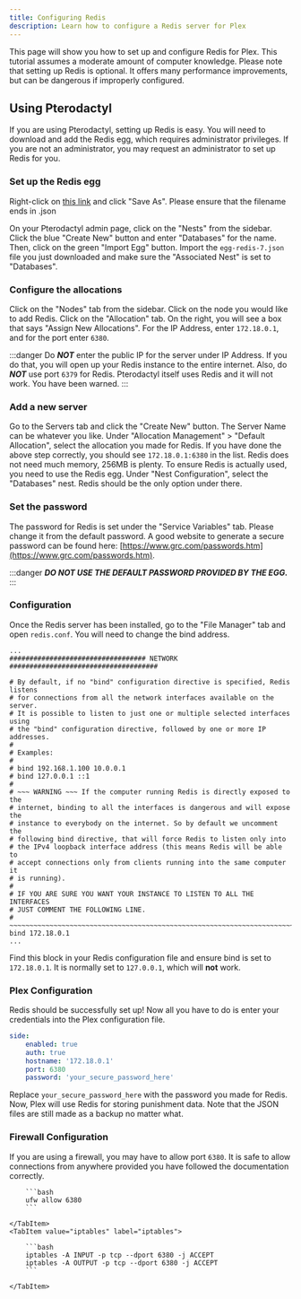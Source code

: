 ```yaml
---
title: Configuring Redis
description: Learn how to configure a Redis server for Plex
---
```


This page will show you how to set up and configure Redis for Plex. This tutorial assumes a moderate amount of computer knowledge. Please note that setting up Redis is optional. It offers many performance improvements, but can be dangerous if improperly configured.

## Using Pterodactyl
If you are using Pterodactyl, setting up Redis is easy. You will need to download and add the Redis egg, which requires administrator privileges. If you are not an administrator, you may request an administrator to set up Redis for you.

### Set up the Redis egg
Right-click on [this link](/egg-redis-7.json) and click "Save As". Please ensure that the filename ends in .json

On your Pterodactyl admin page, click on the "Nests" from the sidebar. Click the blue "Create New" button and enter "Databases" for the name.
Then, click on the green "Import Egg" button. Import the `egg-redis-7.json` file you just downloaded and make sure the "Associated Nest" is set to "Databases".

### Configure the allocations
Click on the "Nodes" tab from the sidebar. Click on the node you would like to add Redis. Click on the "Allocation" tab. On the right, you will see a box that says "Assign New Allocations". For the IP Address, enter `172.18.0.1`, and for the port enter `6380`.

:::danger
Do ***NOT*** enter the public IP for the server under IP Address. If you do that, you will open up your Redis instance to the entire internet. Also, do ***NOT*** use port `6379` for Redis. Pterodactyl itself uses Redis and it will not work. You have been warned.
:::

### Add a new server
Go to the Servers tab and click the "Create New" button. The Server Name can be whatever you like. Under "Allocation Management" > "Default Allocation", select the allocation you made for Redis. If you have done the above step correctly, you should see `172.18.0.1:6380` in the list. Redis does not need much memory, 256MB is plenty.
To ensure Redis is actually used, you need to use the Redis egg. Under "Nest Configuration", select the "Databases" nest. Redis should be the only option under there.

### Set the password
The password for Redis is set under the "Service Variables" tab. Please change it from the default password. A good website to generate a secure password can be found here: [https://www.grc.com/passwords.htm](https://www.grc.com/passwords.htm).

:::danger
***DO NOT USE THE DEFAULT PASSWORD PROVIDED BY THE EGG.***
:::

### Configuration
Once the Redis server has been installed, go to the "File Manager" tab and open `redis.conf`. You will need to change the bind address.

```
...
################################## NETWORK #####################################

# By default, if no "bind" configuration directive is specified, Redis listens
# for connections from all the network interfaces available on the server.
# It is possible to listen to just one or multiple selected interfaces using
# the "bind" configuration directive, followed by one or more IP addresses.
#
# Examples:
#
# bind 192.168.1.100 10.0.0.1
# bind 127.0.0.1 ::1
#
# ~~~ WARNING ~~~ If the computer running Redis is directly exposed to the
# internet, binding to all the interfaces is dangerous and will expose the
# instance to everybody on the internet. So by default we uncomment the
# following bind directive, that will force Redis to listen only into
# the IPv4 loopback interface address (this means Redis will be able to
# accept connections only from clients running into the same computer it
# is running).
#
# IF YOU ARE SURE YOU WANT YOUR INSTANCE TO LISTEN TO ALL THE INTERFACES
# JUST COMMENT THE FOLLOWING LINE.
# ~~~~~~~~~~~~~~~~~~~~~~~~~~~~~~~~~~~~~~~~~~~~~~~~~~~~~~~~~~~~~~~~~~~~~~~~
bind 172.18.0.1
...
```

Find this block in your Redis configuration file and ensure bind is set to `172.18.0.1`. It is normally set to `127.0.0.1`, which will **not** work.

### Plex Configuration
Redis should be successfully set up! Now all you have to do is enter your credentials into the Plex configuration file.

```yaml title="/plugins/Plex/config.yml"
side:
    enabled: true
    auth: true
    hostname: '172.18.0.1'
    port: 6380
    password: 'your_secure_password_here'
```

Replace `your_secure_password_here` with the password you made for Redis. Now, Plex will use Redis for storing punishment data. Note that the JSON files are still made as a backup no matter what.

### Firewall Configuration
If you are using a firewall, you may have to allow port `6380`. It is safe to allow connections from anywhere provided you have followed the documentation correctly.
<Tabs>
    <TabItem value="ufw" label="ufw" default>

        ```bash
        ufw allow 6380
        ```

    </TabItem>
    <TabItem value="iptables" label="iptables">

        ```bash
        iptables -A INPUT -p tcp --dport 6380 -j ACCEPT
        iptables -A OUTPUT -p tcp --dport 6380 -j ACCEPT
        ```

    </TabItem>
</Tabs>